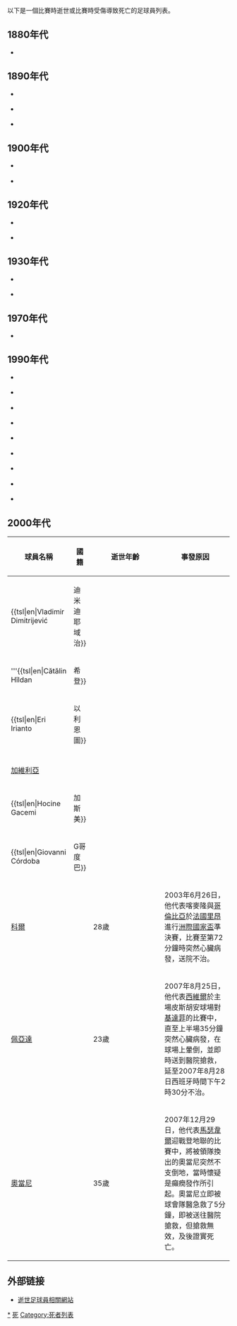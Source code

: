 以下是一個比賽時逝世或比賽時受傷導致死亡的足球員列表。

== 1880年代 ==
* {{flagicon|ENG}} '''{{tsl|en|William Cropper||高洛比}}''' 

== 1890年代 ==
* {{flagicon|SCO}} '''{{tsl|en|James "Daddy" Dunlop||鄧洛普}}''' 

* {{flagicon|SCO}} {{tsl|en|James Logan (footballer)||盧根}}

* {{flagicon|ENG}} {{tsl|en|Joe Powell||包威爾}}

== 1900年代 ==
* {{flagicon|SCO}} {{tsl|en|Angus Douglas||道格拉斯}}

* {{flagicon|SCO}} {{tsl|en|James Collins (born 1872)||哥林斯}}

== 1920年代 ==
* {{flagicon|ENG}} '''{{tsl|en|Horace Fairhurst||法赫斯特}}'''
* {{flagicon|BEL}} '''{{tsl|en|Albert Van Coile||雲高爾}}'''

== 1930年代 ==
* {{flagicon|SCO}} '''{{tsl|en|John Thomson (footballer)||湯臣}}'''
 
* {{flagicon|ENG}} '''{{tsl|en|Jimmy Thorpe||科比}}'''

== 1970年代 ==
* {{flagicon|ITA}} '''{{tsl|en|Stadio Renato Curi||古尼}}'''

== 1990年代 ==
* {{flagicon|ENG}} '''{{tsl|en|David Longhurst||朗靴斯特}}''' 

* {{flagicon|SCO}} {{tsl|en|Davie Cooper||古柏}}

* {{flagicon|ROM}} {{tsl|en|Michael Klein (Romanian footballer)||堅恩}}

* {{flagicon|Indonesia}} '''{{tsl|en|Mistar||米斯達}}''' 

* {{flagicon|ISR}} '''{{tsl|en|Waheeb Jabarra||渣巴拉}}'''

* {{flagicon|GHA}} '''{{tsl|en|Shamo Quaye| |基爾}}''' 

* {{flagicon|GER}} {{tsl|en|Axel Jüptner||祖拿}}

* {{flagicon|GER}} {{tsl|en|Markus Paßlack||柏斯歷克}}

* {{tsl|en|Robbie James||羅比占士}}

== 2000年代 ==
{| class="wikitable"
|-
!球員名稱
!國籍
!width=5%|逝世年齡
!width=45%|事發原因
|-
|{{tsl|en|Vladimir Dimitrijević||迪米迪耶域治}}
|{{flagicon|SER}}
|-
|'''{{tsl|en|Cătălin Hîldan||希登}}
|{{ROM}}
|-
|{{tsl|en|Eri Irianto||以利恩圖}}
|{{INA}}
|-
|{{tsl|en|Serhiy Perkhun|}}
|
|-
|[[埃爾南·加維里亞|加維利亞]]
|{{COL}}
|-
|{{tsl|en|Hocine Gacemi||加斯美}}
|{{ALG}}
|-
|{{tsl|en|Giovanni Córdoba||G哥度巴}}
|{{COL}} 
|-
|[[馬克-維維安·福|科爾]]
|{{CMR}} 
|28歲
|2003年6月26日，他代表喀麥隆與[[哥倫比亞國家足球隊|哥倫比亞]]於[[法國|法國]][[里昂|里昂]]進行[[洲際國家盃|洲際國家盃]]準決賽，比賽至第72分鐘時突然心臟病發，送院不治。
|-
|[[佩亞達|佩亞達]]
|{{ESP}}
|23歲
|2007年8月25日，他代表[[西維爾足球會|西維爾]]於主場皮斯胡安球場對[[基達菲足球會|基達菲]]的比賽中，直至上半場35分鐘突然心臟病發，在球場上暈倒，並即時送到醫院搶救，延至2007年8月28日西班牙時間下午2時30分不治。
|-
|[[奧當尼|奧當尼]]
|{{SCO}}
|35歲
|2007年12月29日，他代表[[馬瑟韋爾|馬瑟韋爾]]迎戰登地聯的比賽中，將被領隊換出的奧當尼突然不支倒地，當時懷疑是癲癇發作所引起。奧當尼立即被球會隊醫急救了5分鐘，即被送往醫院搶救，但搶救無效，及後證實死亡。
|}

== 外部链接 ==
* [https://web.archive.org/web/20080205171040/http://www.spartacus.schoolnet.co.uk/Fdeaths.htm 逝世足球員相關網站]

[[Category:比賽時逝世的足球運動員|*]]
[[Category:足球相關列表|死]]
[[Category:死者列表|Category:死者列表]]